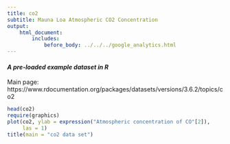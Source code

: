 ```yaml
---
title: co2
subtitle: Mauna Loa Atmospheric CO2 Concentration
output:
    html_document:
        includes:
            before_body: ../../../google_analytics.html
---
```


#### *A pre-loaded example dataset in R*
Main page: https://www.rdocumentation.org/packages/datasets/versions/3.6.2/topics/co2

```r
head(co2)
require(graphics)
plot(co2, ylab = expression("Atmospheric concentration of CO"[2]),
     las = 1)
title(main = "co2 data set")
```
